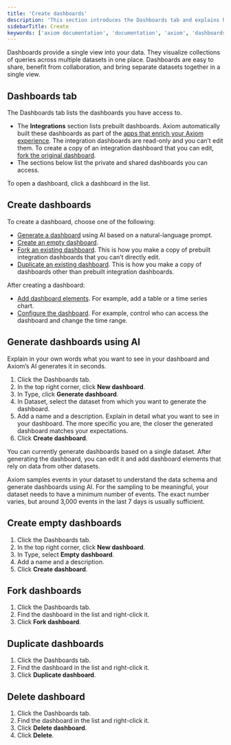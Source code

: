 ```yaml
---
title: 'Create dashboards'
description: 'This section introduces the Dashboards tab and explains how to create your first dashboard.'
sidebarTitle: Create
keywords: ['axiom documentation', 'documentation', 'axiom', 'dashboards', 'collaboration', 'queries', 'visualizations', 'filters', 'charts', 'simple query builder', 'advanced query builder']
---
```


Dashboards provide a single view into your data. They visualize collections of queries across multiple datasets in one place. Dashboards are easy to share, benefit from collaboration, and bring separate datasets together in a single view.

## Dashboards tab

The Dashboards tab lists the dashboards you have access to.

- The **Integrations** section lists prebuilt dashboards. Axiom automatically built these dashboards as part of the [apps that enrich your Axiom experience](/apps/introduction). The integration dashboards are read-only and you can’t edit them. To create a copy of an integration dashboard that you can edit, [fork the original dashboard](/dashboards/configure#fork-dashboards).
- The sections below list the private and shared dashboards you can access.

To open a dashboard, click a dashboard in the list.

## Create dashboards

To create a dashboard, choose one of the following:

- [Generate a dashboard](#generate-dashboards-using-ai) using AI based on a natural-language prompt.
- [Create an empty dashboard](#create-empty-dashboards).
- [Fork an existing dashboard](#fork-dashboards). This is how you make a copy of prebuilt integration dashboards that you can’t directly edit.
- [Duplicate an existing dashboard](#duplicate-dashboards). This is how you make a copy of dashboards other than prebuilt integration dashboards.

After creating a dashboard:
- [Add dashboard elements](/dashboard-elements/create). For example, add a table or a time series chart.
- [Configure the dashboard](/dashboards/configure). For example, control who can access the dashboard and change the time range.

## Generate dashboards using AI

Explain in your own words what you want to see in your dashboard and Axiom’s AI generates it in seconds.

1. Click the Dashboards tab.
1. In the top right corner, click **New dashboard**.
1. In Type, click **Generate dashboard**.
1. In Dataset, select the dataset from which you want to generate the dashboard.
1. Add a name and a description. Explain in detail what you want to see in your dashboard. The more specific you are, the closer the generated dashboard matches your expectations.
1. Click **Create dashboard**.

<Info>
You can currently generate dashboards based on a single dataset. After generating the dashboard, you can edit it and add dashboard elements that rely on data from other datasets.

Axiom samples events in your dataset to understand the data schema and generate dashboards using AI. For the sampling to be meaningful, your dataset needs to have a minimum number of events. The exact number varies, but around 3,000 events in the last 7 days is usually sufficient.
</Info>

## Create empty dashboards

1. Click the Dashboards tab.
1. In the top right corner, click **New dashboard**.
1. In Type, select **Empty dashboard**.
1. Add a name and a description.
1. Click **Create dashboard**.

## Fork dashboards

1. Click the Dashboards tab.
1. Find the dashboard in the list and right-click it.
1. Click **Fork dashboard**.

## Duplicate dashboards

1. Click the Dashboards tab.
1. Find the dashboard in the list and right-click it.
1. Click **Duplicate dashboard**.

## Delete dashboard

1. Click the Dashboards tab.
1. Find the dashboard in the list and right-click it.
1. Click **Delete dashboard**.
1. Click **Delete**.